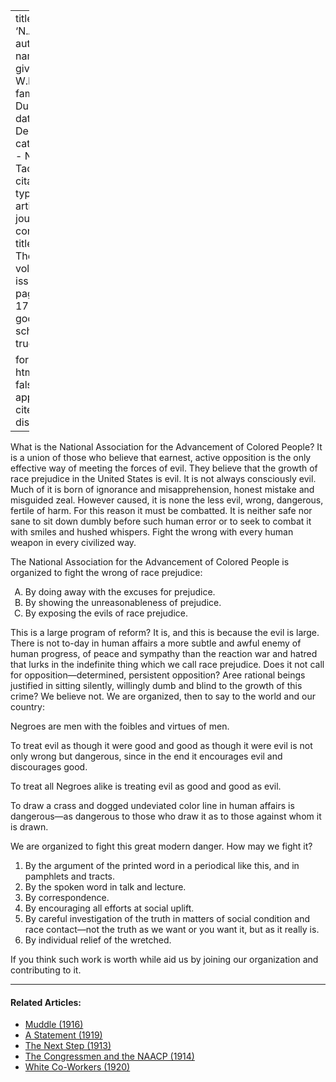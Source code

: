 
---
title: 'N.A.A.C.P.'
author:
  - name:
      given: W.E.B.
      family: Du Bois
date: Dec. 1910
categories: 
  - NAACP
  - Tactics
citation: 
  type: article-journal
  container-title: The Crisis
  volume: 1
  issue: 2
  page: 16-17
google-scholar: true

format:
  html:
    toc: false
    appendix-cite-as: display
---


What is the National Association for the Advancement of Colored People? It is a union of those who believe that earnest, active opposition is the only effective way of meeting the forces of evil. They believe that the growth of race prejudice in the United States is evil. It is not always consciously evil. Much of it is born of ignorance and misapprehension, honest mistake and misguided zeal. However caused, it is none the less evil, wrong, dangerous, fertile of harm. For this reason it must be combatted. It is neither safe nor sane to sit down dumbly before such human error or to seek to combat it with smiles and hushed whispers. Fight the wrong with every human weapon in every civilized way.  

The National Association for the Advancement of Colored People is organized to fight the wrong of race prejudice:    

<ol type="A">
<li> By doing away with the excuses for prejudice.    
<li> By showing the unreasonableness of prejudice.    
<li> By exposing the evils of race prejudice.
</ol>

This is a large program of reform? It is, and this is because the evil is large. There is not to-day in human affairs a more subtle and awful enemy of human progress, of peace and sympathy than the reaction war and hatred that lurks in the indefinite thing which we call race prejudice. Does it not call for opposition---determined, persistent opposition? Aree rational beings justified in sitting silently, willingly dumb and blind to the growth of this crime? We believe not. We are organized, then to say to the world and our country:  

Negroes are men with the foibles and virtues of men.   

To treat evil as though it were good and good as though it were evil is not only wrong but dangerous, since in the end it encourages evil and discourages good.     

To treat all Negroes alike is treating evil as good and good as evil.     

To draw a crass and dogged undeviated color line in human affairs is dangerous---as dangerous to those who draw it as to those against whom it is drawn.     

We are organized to fight this great modern danger. How may we fight it?     

1. By the argument of the printed word in a periodical like this, and in pamphlets and tracts.    
2. By the spoken word in talk and lecture.    
3. By correspondence.    
4. By encouraging all efforts at social uplift.    
5. By careful investigation of the truth in matters of social condition and race contact---not the truth as we want or you want it, but as it really is.    
6. By individual relief of the wretched.

If you think such work is worth while aid us by joining our organization and contributing to it.

<!-- Similar articles start here -->
<div  class="clear-wrap"></div>
<hr>
#### Related Articles:

* [Muddle (1916)](/Volumes/13/02/muddle.html)
* [A Statement (1919)](/Volumes/19/01/statement.html)
* [The Next Step (1913)](/Volumes/06/02/next_step.html)
* [The Congressmen and the NAACP (1914)](/Volumes/09/02/congressmen_and_the_naacp.html)
* [White Co-Workers (1920)](/Volumes/20/01/white_coworkers.html)

<!-- Similar articles end here -->